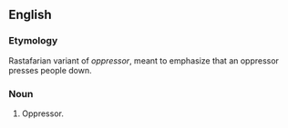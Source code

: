 ==English==

===Etymology===
Rastafarian variant of ''oppressor'', meant to emphasize that an oppressor presses people down.

===Noun===
# {{rasta}} Oppressor.